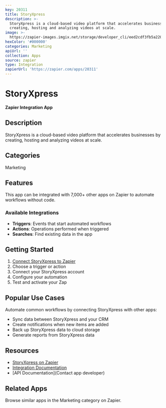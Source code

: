 ```yaml
---
key: 20311
title: StoryXpress
description: >-
  StoryXpress is a cloud-based video platform that accelerates businesses by
  creating, hosting and analyzing videos at scale.
image: >-
  https://zapier-images.imgix.net/storage/developer_cli/eed2cdf3fb5a220246182aa736a6e7b3.png?auto=format%2Ccompress&ixlib=python-3.0.0&q=50
hexColor: '#000000'
categories: Marketing
apiUrl: ''
collection: Apps
source: zapier
type: Integration
zapierUrl: 'https://zapier.com/apps/20311'
---
```

# StoryXpress

**Zapier Integration App**

## Description

StoryXpress is a cloud-based video platform that accelerates businesses by creating, hosting and analyzing videos at scale.

## Categories

Marketing

## Features

This app can be integrated with 7,000+ other apps on Zapier to automate workflows without code.

### Available Integrations

- **Triggers**: Events that start automated workflows
- **Actions**: Operations performed when triggered
- **Searches**: Find existing data in the app

## Getting Started

1. [Connect StoryXpress to Zapier](https://zapier.com/apps/20311)
2. Choose a trigger or action
3. Connect your StoryXpress account
4. Configure your automation
5. Test and activate your Zap

## Popular Use Cases

Automate common workflows by connecting StoryXpress with other apps:

- Sync data between StoryXpress and your CRM
- Create notifications when new items are added
- Back up StoryXpress data to cloud storage
- Generate reports from StoryXpress data

## Resources

- [StoryXpress on Zapier](https://zapier.com/apps/20311)
- [Integration Documentation](https://zapier.com/apps/20311/integrations)
- [API Documentation](Contact app developer)

## Related Apps

Browse similar apps in the Marketing category on Zapier.
